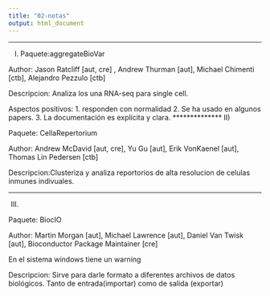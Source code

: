 ```yaml
---
title: "02-notas"
output: html_document
---
```

**************
I)
Paquete:aggregateBioVar

Author: Jason Ratcliff [aut, cre] , Andrew Thurman [aut], Michael Chimenti [ctb], Alejandro Pezzulo [ctb] 

Descripcion: Analiza los una RNA-seq para single cell.

Aspectos positivos:
1. responden con normalidad
2. Se ha usado en algunos papers.
3. La documentación es explícita y clara.
**************
II)

Paquete: CellaRepertorium

Author: Andrew McDavid [aut, cre], Yu Gu [aut], Erik VonKaenel [aut], Thomas Lin Pedersen [ctb]

Descripcion:Clusteriza y analiza reportorios de alta resolucion de celulas inmunes indivuales.



***************
III)

Paquete: BiocIO

Author: Martin Morgan [aut], Michael Lawrence [aut], Daniel Van Twisk [aut], Bioconductor Package Maintainer [cre]

En el sistema windows tiene un warning

Descripcion: Sirve para darle formato a diferentes archivos de datos biológicos. Tanto de entrada(importar) como de salida (exportar)
